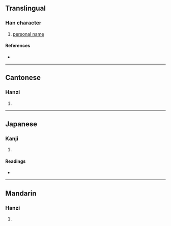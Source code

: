 {{character info/new}}
==Translingual==

===Han character===
{{Han char|rn=38|rad=女|as=05|sn=8|four=40414|canj=VYG|ids=⿰女主}}

# [[personal name]]

====References====
* {{Han ref|kx=0257.230|dkj=06133|dj=0522.190|hdz=21040.070|uh=59B5|ud=22965|bh=CC44|bd=52292}}

----

==Cantonese==

===Hanzi===
{{yue-hanzi|jyut=|y=tau2}}

# {{defn|lang=yue|sort=女05}}

----

==Japanese==

===Kanji===
{{ja-kanji|grade=|rs=女05}}

# {{defn|lang=ja|sort=女05}}

====Readings====
* {{ja-readings|on=[[とう]] (tō), [[つ]] (tsu)|kun=[[みめよいさま]] (mimeyoisama)}}

----

==Mandarin==

===Hanzi===
{{cmn-hanzi|pin=[[tǒu]] ([[tou3]])|wg=t'ou<sup>3</sup>}}

# {{defn|lang=cmn|sort=女05}}